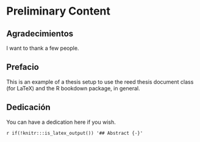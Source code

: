 # Preliminary Content {-}

## Agradecimientos {-}

I want to thank a few people.

## Prefacio {-}

This is an example of a thesis setup to use the reed thesis document class
(for LaTeX) and the R bookdown package, in general.

## Dedicación {-}

You can have a dedication here if you wish. 

`r if(!knitr:::is_latex_output()) '## Abstract {-}'`
